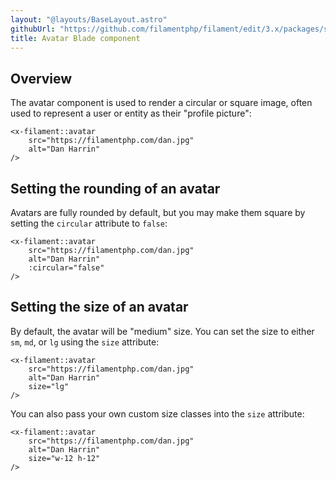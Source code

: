 ```yaml
---
layout: "@layouts/BaseLayout.astro"
githubUrl: "https://github.com/filamentphp/filament/edit/3.x/packages/support/docs/09-blade-components/02-avatar.md"
title: Avatar Blade component
---
```


## Overview

The avatar component is used to render a circular or square image, often used to represent a user or entity as their "profile picture":

```blade
<x-filament::avatar
    src="https://filamentphp.com/dan.jpg"
    alt="Dan Harrin"
/>
```

## Setting the rounding of an avatar

Avatars are fully rounded by default, but you may make them square by setting the `circular` attribute to `false`:

```blade
<x-filament::avatar
    src="https://filamentphp.com/dan.jpg"
    alt="Dan Harrin"
    :circular="false"
/>
```

## Setting the size of an avatar

By default, the avatar will be "medium" size. You can set the size to either `sm`, `md`, or `lg` using the `size` attribute:

```blade
<x-filament::avatar
    src="https://filamentphp.com/dan.jpg"
    alt="Dan Harrin"
    size="lg"
/>
```

You can also pass your own custom size classes into the `size` attribute:

```blade
<x-filament::avatar
    src="https://filamentphp.com/dan.jpg"
    alt="Dan Harrin"
    size="w-12 h-12"
/>
